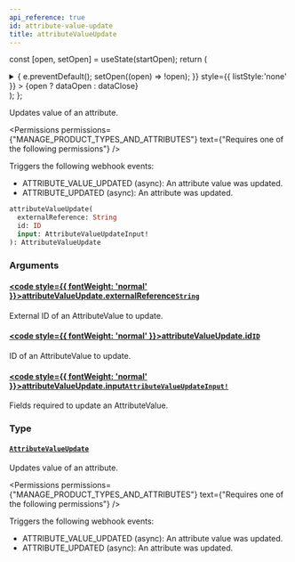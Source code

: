 ```yaml
---
api_reference: true
id: attribute-value-update
title: attributeValueUpdate
---
```






const [open, setOpen] = useState(startOpen);
return (
<details {...(open ? { open: true } : {})} className="details" style={{ border:'none', boxShadow:'none', background:'var(--ifm-background-color)' }}>
<summary
onClick={(e) => {
e.preventDefault();
setOpen((open) => !open);
}}
style={{ listStyle:'none' }} >
{open ? dataOpen : dataClose}
</summary>
{open && children}
</details>
);
};

Updates value of an attribute.


<Permissions permissions={"MANAGE_PRODUCT_TYPES_AND_ATTRIBUTES"} text={"Requires one of the following permissions"} />


Triggers the following webhook events:

- ATTRIBUTE_VALUE_UPDATED (async): An attribute value was updated.
- ATTRIBUTE_UPDATED (async): An attribute was updated.

```graphql
attributeValueUpdate(
  externalReference: String
  id: ID
  input: AttributeValueUpdateInput!
): AttributeValueUpdate
```

### Arguments

#### [<code style={{ fontWeight: 'normal' }}>attributeValueUpdate.<b>externalReference</b></code>](#)<Bullet />[`String`](../../../api-reference/miscellaneous/scalars/string.mdx) <Badge class="badge badge--secondary" text="scalar"/> <Badge class="badge badge--secondary" text="miscellaneous"/>

External ID of an AttributeValue to update.

#### [<code style={{ fontWeight: 'normal' }}>attributeValueUpdate.<b>id</b></code>](#)<Bullet />[`ID`](../../../api-reference/miscellaneous/scalars/id.mdx) <Badge class="badge badge--secondary" text="scalar"/> <Badge class="badge badge--secondary" text="miscellaneous"/>

ID of an AttributeValue to update.

#### [<code style={{ fontWeight: 'normal' }}>attributeValueUpdate.<b>input</b></code>](#)<Bullet />[`AttributeValueUpdateInput!`](../../../api-reference/attributes/inputs/attribute-value-update-input.mdx) <Badge class="badge badge--secondary" text="non-null"/> <Badge class="badge badge--secondary" text="input"/> <Badge class="badge badge--secondary" text="attributes"/>

Fields required to update an AttributeValue.

### Type

#### [`AttributeValueUpdate`](../../../api-reference/attributes/objects/attribute-value-update.mdx) <Badge class="badge badge--secondary" text="object"/> <Badge class="badge badge--secondary" text="attributes"/>

Updates value of an attribute.


<Permissions permissions={"MANAGE_PRODUCT_TYPES_AND_ATTRIBUTES"} text={"Requires one of the following permissions"} />


Triggers the following webhook events:

- ATTRIBUTE_VALUE_UPDATED (async): An attribute value was updated.
- ATTRIBUTE_UPDATED (async): An attribute was updated.

